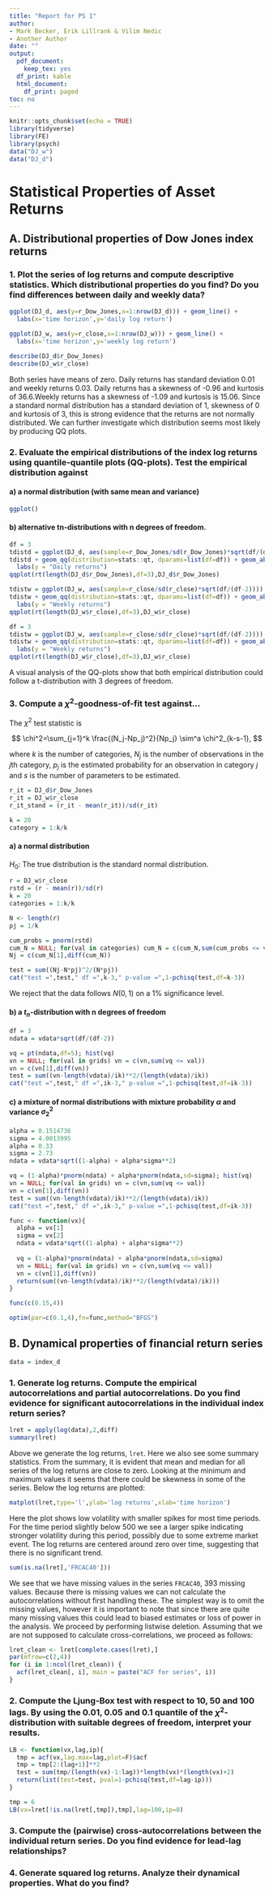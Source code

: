 ```yaml
---
title: "Report for PS 1"
author:
- Mark Becker, Erik Lillrank & Vilim Nedic
- Another Author
date: ""
output:
  pdf_document:
    keep_tex: yes
  df_print: kable
  html_document:
    df_print: paged
toc: no
---
```


```r
knitr::opts_chunk$set(echo = TRUE)
library(tidyverse)
library(FE)
library(psych)
data("DJ_w")
data("DJ_d")
```

#  Statistical Properties of Asset Returns

## A. Distributional properties of Dow Jones index returns

### 1. Plot the series of log returns and compute descriptive statistics. Which distributional properties do you find? Do you find differences between daily and weekly data?

```r
ggplot(DJ_d, aes(y=r_Dow_Jones,x=1:nrow(DJ_d))) + geom_line() +
  labs(x='time horizon',y='daily log return')

ggplot(DJ_w, aes(y=r_close,x=1:nrow(DJ_w))) + geom_line() +
  labs(x='time horizon',y='weekly log return')

describe(DJ_d$r_Dow_Jones)
describe(DJ_w$r_close)

```
Both series have means of zero. Daily returns has standard deviation 0.01 and weekly returns 0.03. Daily returns has a skewness of -0.96 and kurtosis of 36.6.Weekly returns has a skewness of  -1.09 and kurtosis is 15.06. Since a standard normal distribution has a standard deviation of 1, skewness of 0 and kurtosis of 3, this is strong evidence that the returns are not normally distributed. We can further investigate which distribution seems most likely by producing QQ plots.

### 2. Evaluate the empirical distributions of the index log returns using quantile-quantile plots (QQ-plots). Test the empirical distribution against

#### a) a normal distribution (with same mean and variance)

```r
ggplot()


```

#### b) alternative tn-distributions with n degrees of freedom.

 
```r
df = 3
tdistd = ggplot(DJ_d, aes(sample=r_Dow_Jones/sd(r_Dow_Jones)*sqrt(df/(df-2))))
tdistd + geom_qq(distribution=stats::qt, dparams=list(df=df)) + geom_abline(aes(intercept=0,slope=1),color="red") + 
  labs(y = "Daily returns")
qqplot(rt(length(DJ_d$r_Dow_Jones),df=3),DJ_d$r_Dow_Jones)

tdistw = ggplot(DJ_w, aes(sample=r_close/sd(r_close)*sqrt(df/(df-2))))
tdistw + geom_qq(distribution=stats::qt, dparams=list(df=df)) + geom_abline(aes(intercept=0,slope=1),color="red") + 
  labs(y = "Weekly returns")
qqplot(rt(length(DJ_w$r_close),df=3),DJ_w$r_close)
```


```r
df = 3
tdistw = ggplot(DJ_w, aes(sample=r_close/sd(r_close)*sqrt(df/(df-2))))
tdistw + geom_qq(distribution=stats::qt, dparams=list(df=df)) + geom_abline(aes(intercept=0,slope=1),color="red") + 
  labs(y = "Weekly returns")
qqplot(rt(length(DJ_w$r_close),df=3),DJ_w$r_close)
```
A visual analysis of the QQ-plots show that both empirical distribution could follow a t-distribution with 3 degrees of freedom. 

### 3. Compute a $\chi^2$-goodness-of-fit test against...

The $\chi^2$ test statistic is

$$
\chi^2=\sum_{j=1}^k \frac{(N_j-Np_j)^2}{Np_j} \sim^a \chi^2_{k-s-1},
$$

where $k$ is the number of categories, $N_j$ is the number of observations in the $j$th category, $p_j$ is the estimated probability for an observation in category $j$ and $s$ is the number of parameters to be estimated.

```r
r_it = DJ_d$r_Dow_Jones
r_it = DJ_w$r_close
r_it_stand = (r_it - mean(r_it))/sd(r_it)

k = 20
category = 1:k/k
```

#### a) a normal distribution

$H_0:$ The true distribution is the standard normal distribution.
```r
r = DJ_w$r_close
rstd = (r - mean(r))/sd(r)
k = 20
categories = 1:k/k

N <- length(r)
pj = 1/k

cum_probs = pnorm(rstd)
cum_N = NULL; for(val in categories) cum_N = c(cum_N,sum(cum_probs <= val))
Nj = c(cum_N[1],diff(cum_N))

test = sum((Nj-N*pj)^2/(N*pj))
cat("test =",test," df =",k-3," p-value =",1-pchisq(test,df=k-3))

```
We reject that the data follows $N(0,1)$ on a 1% significance level.

#### b) a $t_n$-distribution with n degrees of freedom
```r
df = 3
ndata = vdata*sqrt(df/(df-2))

vq = pt(ndata,df=5); hist(vq)
vn = NULL; for(val in grids) vn = c(vn,sum(vq <= val))
vn = c(vn[1],diff(vn))
test = sum((vn-length(vdata)/ik)**2/(length(vdata)/ik))
cat("test =",test," df =",ik-3," p-value =",1-pchisq(test,df=ik-3))
```

#### c) a mixture of normal distributions with mixture probability $\alpha$ and variance $\sigma_2^2$
```r
alpha = 0.1514736
sigma = 4.0013995
alpha = 0.33
sigma = 2.73
ndata = vdata*sqrt((1-alpha) + alpha*sigma**2)

vq = (1-alpha)*pnorm(ndata) + alpha*pnorm(ndata,sd=sigma); hist(vq)
vn = NULL; for(val in grids) vn = c(vn,sum(vq <= val))
vn = c(vn[1],diff(vn))
test = sum((vn-length(vdata)/ik)**2/(length(vdata)/ik))
cat("test =",test," df =",ik-3," p-value =",1-pchisq(test,df=ik-3))

func <- function(vx){
  alpha = vx[1]
  sigma = vx[2]
  ndata = vdata*sqrt((1-alpha) + alpha*sigma**2)
  
  vq = (1-alpha)*pnorm(ndata) + alpha*pnorm(ndata,sd=sigma)
  vn = NULL; for(val in grids) vn = c(vn,sum(vq <= val))
  vn = c(vn[1],diff(vn))
  return(sum((vn-length(vdata)/ik)**2/(length(vdata)/ik)))
}

func(c(0.15,4))

optim(par=c(0.1,4),fn=func,method="BFGS")
```


## B. Dynamical properties of financial return series

```r
data = index_d
```

### 1. Generate log returns. Compute the empirical autocorrelations and partial autocorrelations. Do you find evidence for significant autocorrelations in the individual index return series?

```r
lret = apply(log(data),2,diff)
summary(lret)
```
Above we generate the log returns, `lret`. Here we also see some summary statistics. From the summary, it is evident that mean and median for all series of the log returns are close to zero. Looking at the minimum and maximum values it seems that there could be skewness in some of the series. Below the log returns are plotted:

```r
matplot(lret,type='l',ylab='log returns',xlab='time horizon')
```
Here the plot shows low volatility with smaller spikes for most time periods. For the time period slightly below 500 we see a larger spike indicating stronger volatility during this period, possibly due to some extreme market event. The log returns are centered around zero over time, suggesting that there is no significant trend.

```r
sum(is.na(lret[,'FRCAC40']))
```
We see that we have missing values in the series `FRCAC40`, 393 missing values. Because there is missing values we can not calculate the autocorrelations without first handling these. The simplest way is to omit the missing values, however it is important to note that since there are quite many missing values this could lead to biased estimates or loss of power in the analysis. We proceed by performing listwise deletion. Assuming that we are not supposed to calculate cross-correlations, we proceed as follows:

```r
lret_clean <- lret[complete.cases(lret),]
par(mfrow=c(2,4))
for (i in 1:ncol(lret_clean)) {
  acf(lret_clean[, i], main = paste("ACF for series", i))
}
```

### 2. Compute the Ljung-Box test with respect to 10, 50 and 100 lags. By using the 0.01, 0.05 and 0.1 quantile of the $\chi^2$-distribution with suitable degrees of freedom, interpret your results.

```r
LB <- function(vx,lag,ip){
  tmp = acf(vx,lag.max=lag,plot=F)$acf
  tmp = tmp[2:(lag+1)]**2
  test = sum(tmp/(length(vx)-1:lag))*length(vx)*(length(vx)+2)
  return(list(test=test, pval=1-pchisq(test,df=lag-ip)))
}

tmp = 6
LB(vx=lret[!is.na(lret[,tmp]),tmp],lag=100,ip=0)
```

### 3. Compute the (pairwise) cross-autocorrelations between the individual return series. Do you find evidence for lead-lag relationships?

### 4. Generate squared log returns. Analyze their dynamical properties. What do you find?
